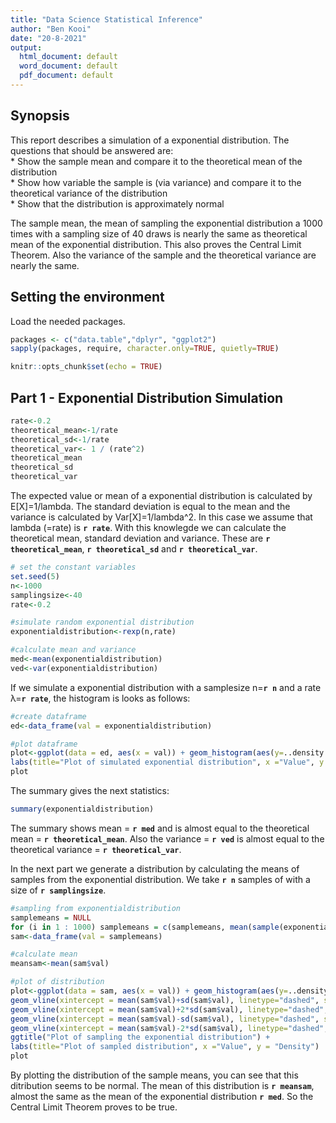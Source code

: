 ```yaml
---
title: "Data Science Statistical Inference"
author: "Ben Kooi"
date: "20-8-2021"
output:
  html_document: default
  word_document: default
  pdf_document: default
---
```

## Synopsis
This report describes a simulation of a exponential distribution.
The questions that should be answered are:  
* Show the sample mean and compare it to the theoretical mean of the distribution  
* Show how variable the sample is (via variance) and compare it to the theoretical variance of the distribution  
* Show that the distribution is approximately normal

The sample mean, the mean of sampling the exponential distribution a 1000 times with a sampling size of 40 draws is nearly the same as theoretical mean of the exponential distribution. This also proves the Central Limit Theorem. Also the variance of the sample and the theoretical variance are nearly the same.

## Setting the environment

Load the needed packages.
```r
packages <- c("data.table","dplyr", "ggplot2")
sapply(packages, require, character.only=TRUE, quietly=TRUE)
```

```r
knitr::opts_chunk$set(echo = TRUE)
```

## Part 1 - Exponential Distribution Simulation
```r
rate<-0.2
theoretical_mean<-1/rate
theoretical_sd<-1/rate
theoretical_var<- 1 / (rate^2)
theoretical_mean
theoretical_sd
theoretical_var
```

The expected value or mean of a exponential distribution is calculated by E[X]=1/lambda. The standard deviation is equal to the mean and the variance is calculated by Var[X]=1/lambda^2. In this case we assume that lambda (=rate) is **`r rate`**.
With this knowlegde we can calculate the theoretical mean, standard deviation and variance. These are **`r theoretical_mean`**, **`r theoretical_sd`** and **`r theoretical_var`**.

```r
# set the constant variables
set.seed(5)
n<-1000
samplingsize<-40
rate<-0.2

#simulate random exponential distribution
exponentialdistribution<-rexp(n,rate)

#calculate mean and variance
med<-mean(exponentialdistribution)
ved<-var(exponentialdistribution)
```

If we simulate a exponential distribution with a samplesize n=**`r n`** and a rate λ=**`r rate`**, the histogram is looks as follows:
```r
#create dataframe
ed<-data_frame(val = exponentialdistribution)

#plot dataframe
plot<-ggplot(data = ed, aes(x = val)) + geom_histogram(aes(y=..density..), bins=20, colour="black", fill = "white") + geom_density(alpha=0.2, fill="#FF6666") + theme(legend.position="none") +  geom_density() +  geom_vline(xintercept = mean(ed$val), linetype="dashed", size = .75, color = "blue") +
labs(title="Plot of simulated exponential distribution", x ="Value", y = "Density")
plot
```

The summary gives the next statistics:
```r
summary(exponentialdistribution)
```

The summary shows mean = **`r med`** and is almost equal to the theoretical mean = **`r theoretical_mean`**.
Also the variance = **`r ved`** is almost equal to the theoretical variance = **`r theoretical_var`**.

In the next part we generate a distribution by calculating the means of samples from the exponential distribution. We take **`r n`** samples of with a size of **`r samplingsize`**. 

```r
#sampling from exponentialdistribution
samplemeans = NULL
for (i in 1 : 1000) samplemeans = c(samplemeans, mean(sample(exponentialdistribution, samplingsize, replace=TRUE)))
sam<-data_frame(val = samplemeans)

#calculate mean
meansam<-mean(sam$val)

#plot of distribution
plot<-ggplot(data = sam, aes(x = val)) + geom_histogram(aes(y=..density..), bins=20,colour="black", fill = "white") + geom_density(alpha=0.2, fill="#FF6666") + theme(legend.position="none") +  geom_density() +          geom_vline(xintercept = mean(sam$val), linetype="dashed", size = .75, color = "blue") + 
geom_vline(xintercept = mean(sam$val)+sd(sam$val), linetype="dashed", size = .75, color = "red") +
geom_vline(xintercept = mean(sam$val)+2*sd(sam$val), linetype="dashed", size = .75, color = "red") +
geom_vline(xintercept = mean(sam$val)-sd(sam$val), linetype="dashed", size = .75, color = "red") +
geom_vline(xintercept = mean(sam$val)-2*sd(sam$val), linetype="dashed", size = .75, color = "red") +
ggtitle("Plot of sampling the exponential distribution") +
labs(title="Plot of sampled distribution", x ="Value", y = "Density")
plot
```

By plotting the distribution of the sample means, you can see that this ditribution seems to be normal. The mean of this distribution is **`r meansam`**, almost the same as the mean of the exponential distribution **`r med`**. So the Central Limit Theorem proves to be true.


